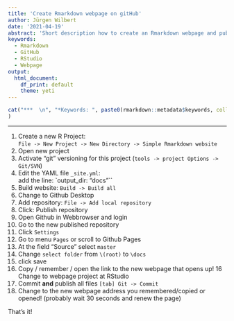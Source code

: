 ```yaml
---
title: 'Create Rmarkdown webpage on gitHub'
author: Jürgen Wilbert
date: '2021-04-19'
abstract: 'Short description how to create an Rmarkdown webpage and publish it on gitHub'
keywords: 
  - Rmarkdown
  - GitHub
  - RStudio
  - Webpage
output:
  html_document: 
    df_print: default 
    theme: yeti
---
```


```r
cat("***  \n", "*Keywords: ", paste0(rmarkdown::metadata$keywords, collapse = ", "), "*  \n"
)
```

------------------------------------------------------------------------

1.  Create a new R Project:\
    `File -> New Project -> New Directory -> Simple Rmarkdown website`
2.  Open new project
3.  Activate "git" versioning for this project (`tools -> project Options -> Git/SVN`)
4.  Edit the YAML file `_site.yml`:\
    add the line: \`output_dir: "docs"\`\`
5.  Build website: `Build -> Build all`
6.  Change to Github Desktop
7.  Add repository: `File -> Add local repository`
8.  Click: Publish repository
9.  Open Github in Webbrowser and login
10. Go to the new published repository
11. Click `Settings`
12. Go to menu `Pages` or scroll to Github Pages
13. At the field "Source" select `master`
14. Change `select folder` from `\(root)` to `\docs`
15. click save
16. Copy / remember / open the link to the new webpage that opens up! 16 Change to webpage project at RStudio
17. Commit **and** publish all files `[tab] Git -> Commit`
18. Change to the new webpage address you remembered/copied or opened! (probably wait 30 seconds and renew the page)

That's it!
